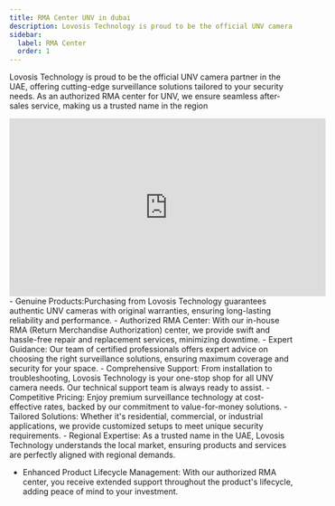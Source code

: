 ```yaml
---
title: RMA Center UNV in dubai
description: Lovosis Technology is proud to be the official UNV camera partner in the UAE.
sidebar:
  label: RMA Center
  order: 1
---
```



Lovosis Technology is proud to be the official UNV camera partner in the UAE, offering cutting-edge surveillance solutions tailored to your security needs. As an authorized RMA center for UNV, we ensure seamless after-sales service, making us a trusted name in the region
<iframe
        src="https://www.youtube.com/embed/EZ6QPunSFvY?si=Y-GABeFUT794y_rR"
        width="560"
        height="315"
        frameborder="0"
        allowfullscreen
      >
      </iframe>
<Card title="Benefits for Customers:" icon="puzzle">
  - Genuine Products:Purchasing from Lovosis Technology guarantees authentic UNV cameras with original warranties, ensuring long-lasting reliability and performance.
  - Authorized RMA Center:
With our in-house RMA (Return Merchandise Authorization) center, we provide swift and hassle-free repair and replacement services, minimizing downtime.
- Expert Guidance:
Our team of certified professionals offers expert advice on choosing the right surveillance solutions, ensuring maximum coverage and security for your space.
- Comprehensive Support:
From installation to troubleshooting, Lovosis Technology is your one-stop shop for all UNV camera needs. Our technical support team is always ready to assist.
- Competitive Pricing:
Enjoy premium surveillance technology at cost-effective rates, backed by our commitment to value-for-money solutions.
- Tailored Solutions:
Whether it's residential, commercial, or industrial applications, we provide customized setups to meet unique security requirements.
- Regional Expertise:
As a trusted name in the UAE, Lovosis Technology understands the local market, ensuring products and services are perfectly aligned with regional demands.

- Enhanced Product Lifecycle Management:
  With our authorized RMA center, you receive extended support throughout the product's lifecycle, adding peace of mind to your investment.

</Card>
